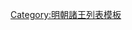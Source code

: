 {{ming|title=明朝新樂國諸王|ed=新樂國|head=[[嘉靖]]三年（[[1524年]]）封。|
{{ming/title}}
{{ming/list|新樂端惠王|[[朱厚熑]]|朱祐楎、庶三子|[[1524年]]—[[1553年]]|嘉靖三年封。三十二年薨。}}
{{ming/list|新樂康憲王|[[朱載璽]]<ref>《明新乐王夫妇求子碑》作'''朱載璽'''，《明史》作'''朱載壐'''</ref>|朱厚熑、嫡一子|[[1557年]]—[[1593年]]|嘉靖三十六年襲封。[[萬曆]]二十一年薨。}}
{{ming/list|新樂王|[[朱翊鎔]]|朱載璽、嫡一子|[[1596年]]—[[1644年]]|萬曆二十四年襲封。國亡不知所終。}}
{{ming/note|參考文獻}}
{{ming/note|ref}}
}}<noinclude>
[[Category:明朝諸王列表模板]]
</noinclude>